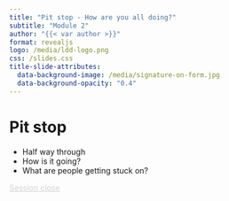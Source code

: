 ```yaml
---
title: "Pit stop - How are you all doing?"
subtitle: "Module 2"
author: "{{< var author >}}"
format: revealjs
logo: /media/ldd-logo.png
css: /slides.css
title-slide-attributes:
  data-background-image: /media/signature-on-form.jpg
  data-background-opacity: "0.4"
---
```


# Pit stop

- Half way through
- How is it going?
- What are people getting stuck on?

```{=html}
<div class="bottom-right">
    <a href="https://letsdodigital.org/learn/learn-python/module-2/5-session-close.html" style="color: lightgrey;">Session close</a>
</div>
```
